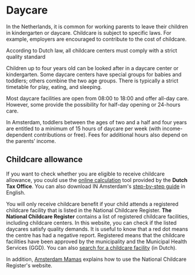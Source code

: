 # Daycare
In the Netherlands, it is common for working parents to leave their children in kindergarten or daycare. Childcare is subject to specific laws. For example, employers are encouraged to contribute to the cost of childcare.

<callout>
  According to Dutch law, all childcare centers must comply with a strict quality standard
</callout>

Children up to four years old can be looked after in a daycare center or kindergarten. Some daycare centers have special groups for babies and toddlers; others combine the two age groups. There is typically a strict timetable for play, eating, and sleeping.

Most daycare facilities are open from 08:00 to 18:00 and offer all-day care. However, some provide the possibility for half-day opening or 24-hours care. 

In Amsterdam, toddlers between the ages of two and a half and four years are entitled to a minimum of 15 hours of daycare per week (with income-dependent contributions or free). Fees for additional hours also depend on the parents’ income.

## Childcare allowance
If you want to check whether you are eligible to receive childcare allowance, you could use the [online calculation](https://www.belastingdienst.nl/rekenhulpen/toeslagen/) tool provided by the **Dutch Tax Office**. You can also download IN Amsterdam's [step-by-step guide](https://dutchreview.com/wp-content/uploads/Child-Benefits-Calculation-Tool.pdf) in English. 

You will only receive childcare benefit if your child attends a registered childcare facility that is listed in the National Childcare Register. **The National Childcare Register** contains a list of registered childcare facilities, including childcare centers. In this website, you can check if the listed daycares satisfy quality demands. It is useful to know that a red dot means the centre has had a negative report. Registered means that the childcare facilities have been approved by the municipality and the Municipal Health Services (GGD). You can also [search for a childcare facility](https://www.landelijkregisterkinderopvang.nl/pp/#/) (in Dutch). 

In addition, [Amsterdam Mamas](http://www.amsterdam-mamas.nl/articles/using-dutch-national-childcare-register) explains how to use the National Childcare Register's website. 
